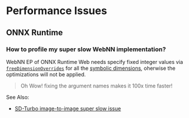 
# Performance Issues

## ONNX Runtime

### How to profile my super slow WebNN implementation?

WebNN EP of ONNX Runtime Web needs specify fixed integer values via [`freeDimensionOverrides`](../tutorials/onnx-runtime/free-dimension-overrides) for all the [symbolic dimensions](../tutorials/onnx-runtime/free-dimension-overrides#symbolic-dimension), oherwise the optimizations will not be applied.

> <InfoIcon /> Oh Wow! fixing the argument names makes it 100x time faster! 

See Also:
- [SD-Turbo image-to-image super slow issue](https://github.com/microsoft/webnn-developer-preview/issues/40)